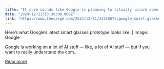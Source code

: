 ```yaml
---
title: "It sure sounds like Google is planning to actually launch some smart glasses"
date: "2024-12-11T15:30:00.000Z"
link: "https://www.theverge.com/2024/12/11/24318672/google-smart-glasses-ai-gemini"
---
```


Here’s what Google’s latest smart glasses prototype looks like. | Image: Google
    

  
Google is working on a lot of AI stuff — like, a lot of AI stuff — but if you want to really understand the com...

[Read more](https://www.theverge.com/2024/12/11/24318672/google-smart-glasses-ai-gemini)
